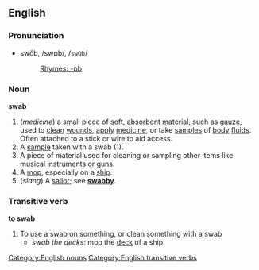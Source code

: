 ==English==
===Pronunciation===
*swŏb, /swɒb/, /<tt>swQb</tt>/
*:[[Rhymes:English:-ɒb|Rhymes: -ɒb]]

===Noun===
'''swab'''
#(''medicine'') a small piece of [[soft]], [[absorbent]] [[material]], such as [[gauze]], used to [[clean]] [[wound]]s, [[apply]] [[medicine]], or take [[sample]]s of [[body]] [[fluid]]s. Often attached to a stick or wire to aid access.
#A [[sample]] taken with a swab (1).
#A piece of material used for cleaning or sampling other items like musical instruments or guns.
#A [[mop]], especially on a [[ship]].
#(''slang'') A [[sailor]]; see '''[[swabby]]'''.

===Transitive verb===
'''to swab'''
#To use a swab on something, or clean something with a swab
#*''swab the decks'': mop the [[deck]] of a ship

[[Category:English nouns]]
[[Category:English transitive verbs]]